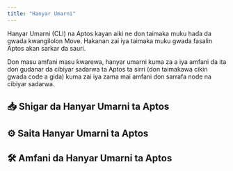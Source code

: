 ```yaml
---
title: "Hanyar Umarni"
---
```



Hanyar Umarni (CLI) na Aptos kayan aiki ne don taimaka muku haɗa da gwada kwangilolon Move. Hakanan zai iya taimaka muku gwada fasalin Aptos akan sarkar da sauri.

Don masu amfani masu ƙwarewa, hanyar umarni kuma za a iya amfani da ita don gudanar da cibiyar sadarwa ta Aptos ta sirri (don taimakawa cikin gwada code a gida) kuma zai iya zama mai amfani don sarrafa node na cibiyar sadarwa.

## 📥 Shigar da Hanyar Umarni ta Aptos

<CardGrid>
  <LinkCard href="/ha/build/cli/install-cli/install-cli-mac" title="Mac" description="Shigar da hanyar umarni ta Aptos ta homebrew" />

  <LinkCard href="/ha/build/cli/install-cli/install-cli-windows" title="Windows" description="Shigar da hanyar umarni ta Aptos akan Windows ta hanyar rubutun powershell ko fayil ɗin da aka riga aka haɗa" />

  <LinkCard href="/ha/build/cli/install-cli/install-cli-linux" title="Linux" description="Shigar da hanyar umarni ta Aptos akan Linux ta hanyar rubutun shell ko fayil ɗin da aka riga aka haɗa" />

  <LinkCard href="/ha/build/cli/install-cli/install-cli-specific-version" title="Ci Gaba (Shigar da Ƙayyadaddun Sigogin)" description="Gina ƙayyadaddun sigogin hanyar umarni ta Aptos daga tushen code" />
</CardGrid>

## ⚙️ Saita Hanyar Umarni ta Aptos

<CardGrid>
  <LinkCard href="/ha/build/cli/setup-cli" title="Saita Hanyar Umarni" description="Saita da daidaita hanyar umarni ta Aptos" />

  <LinkCard href="/ha/build/cli/setup-cli/install-move-prover" title="Ci Gaba (Move Prover)" description="Saita da shigar da Move Prover" />
</CardGrid>

## 🛠️ Amfani da Hanyar Umarni ta Aptos

<CardGrid>
  <LinkCard href="/ha/build/cli/working-with-move-contracts" title="Kwangilolon Move" description="Haɗawa da fitar da kuma kwaikwayi da auna ayyukan kwangilolon Move" />

  <LinkCard href="/ha/build/cli/trying-things-on-chain" title="Gwada Abubuwa akan Sarkar" description="Hulɗa da Aptos, ƙirƙirar asusu, tambayar asusu, amfani da na'urar hardware kamar Ledger" />

  <LinkCard href="/ha/build/cli/running-a-local-network" title="Gudanar da Cibiyar Sadarwa ta Gida" description="Gudanar da node / cibiyar sadarwa ta gida" />
</CardGrid>
